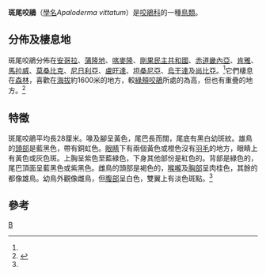 {{Speciesbox 
| taxon = Apaloderma vittatum 
| image = Apaloderma vittatum1.jpg
| status = LC
| status_system = IUCN3.1
| status_ref = <ref name=iucn>{{IUCN2006|assessors=BirdLife International|year=2004|id=47638|title=Apaloderma vittatum|downloaded=2007-07-28}}</ref>
| authority = [[George_Ernest_Shelley|Shelley]], 1882
| synonyms =
* ''Hapaloderma vittatum''
}}

'''斑尾咬鵑'''（[[學名|學名]]''Apaloderma vittatum''）是[[咬鵑科|咬鵑科]]的一種[[鳥類|鳥類]]。

==分佈及棲息地==
斑尾咬鵑分佈在[[安哥拉|安哥拉]]、[[蒲隆地|蒲隆地]]、[[喀麥隆|喀麥隆]]、[[剛果民主共和國|剛果民主共和國]]、[[赤道畿內亞|赤道畿內亞]]、[[肯雅|肯雅]]、[[馬拉威|馬拉威]]、[[莫桑比克|莫桑比克]]、[[尼日利亞|尼日利亞]]、[[盧旺達|盧旺達]]、[[坦桑尼亞|坦桑尼亞]]、[[烏干達|烏干達]]及[[尚比亞|尚比亞]]。<ref name=iucn/>它們棲息在[[森林|森林]]，喜歡在[[海拔|海拔]]約1600米的地方，較[[綠頰咬鵑|綠頰咬鵑]]所處的為高，但也有重疊的地方。<ref name=ZTP>{{cite book|author=Zimmerman, Dale A., Donald A. Turner, and David J. Pearson|year=1999|title=Birds of Kenya and Northern Tanzania|publisher=Princeton University Press|pages=134–135, 386|isbn=0-691-01022-6}}</ref>

==特徵==
斑尾咬鵑平均長28厘米。喙及腳呈黃色，尾巴長而闊，尾底有黑白幼斑紋。雄鳥的[[頭部|頭部]]是藍黑色，帶有銅虹色。[[眼睛|眼睛]]下有兩個黃色或橙色沒有[[羽毛|羽毛]]的地方，眼睛上有黃色或灰色斑。上胸呈紫色至藍綠色，下身其他部份是紅色的。背部是綠色的，尾巴頂面呈藍黑色或紫黑色。雌鳥的頭部是褐色的，[[喉嚨|喉嚨]]及[[胸部|胸部]]呈肉桂色，其餘的都像雄鳥。幼鳥外觀像雌鳥，但[[腹部|腹部]]呈白色，雙翼上有淡色斑點。<ref name=ZTP/>

==參考==
{{Commons|Apaloderma vittatum}}
{{reflist}}
{{Taxonbar|from=Q685237}}

[[Category:咬鵑科|B]]
